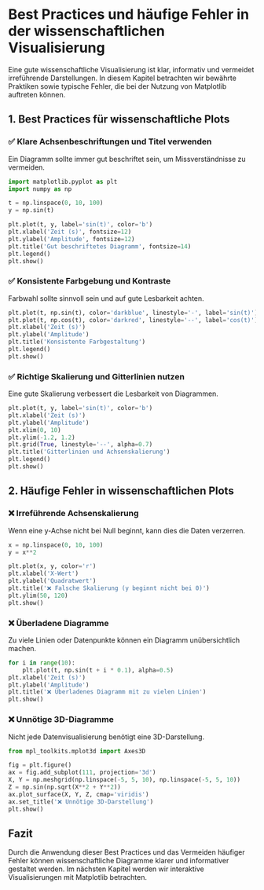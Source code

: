 # Best Practices und häufige Fehler in der wissenschaftlichen Visualisierung

Eine gute wissenschaftliche Visualisierung ist klar, informativ und vermeidet irreführende Darstellungen. In diesem Kapitel betrachten wir bewährte Praktiken sowie typische Fehler, die bei der Nutzung von Matplotlib auftreten können.

## 1. Best Practices für wissenschaftliche Plots
### ✅ Klare Achsenbeschriftungen und Titel verwenden
Ein Diagramm sollte immer gut beschriftet sein, um Missverständnisse zu vermeiden.

```python
import matplotlib.pyplot as plt
import numpy as np

t = np.linspace(0, 10, 100)
y = np.sin(t)

plt.plot(t, y, label='sin(t)', color='b')
plt.xlabel('Zeit (s)', fontsize=12)
plt.ylabel('Amplitude', fontsize=12)
plt.title('Gut beschriftetes Diagramm', fontsize=14)
plt.legend()
plt.show()
```

### ✅ Konsistente Farbgebung und Kontraste
Farbwahl sollte sinnvoll sein und auf gute Lesbarkeit achten.

```python
plt.plot(t, np.sin(t), color='darkblue', linestyle='-', label='sin(t)')
plt.plot(t, np.cos(t), color='darkred', linestyle='--', label='cos(t)')
plt.xlabel('Zeit (s)')
plt.ylabel('Amplitude')
plt.title('Konsistente Farbgestaltung')
plt.legend()
plt.show()
```

### ✅ Richtige Skalierung und Gitterlinien nutzen
Eine gute Skalierung verbessert die Lesbarkeit von Diagrammen.

```python
plt.plot(t, y, label='sin(t)', color='b')
plt.xlabel('Zeit (s)')
plt.ylabel('Amplitude')
plt.xlim(0, 10)
plt.ylim(-1.2, 1.2)
plt.grid(True, linestyle='--', alpha=0.7)
plt.title('Gitterlinien und Achsenskalierung')
plt.legend()
plt.show()
```

## 2. Häufige Fehler in wissenschaftlichen Plots
### ❌ Irreführende Achsenskalierung
Wenn eine y-Achse nicht bei Null beginnt, kann dies die Daten verzerren.

```python
x = np.linspace(0, 10, 100)
y = x**2

plt.plot(x, y, color='r')
plt.xlabel('X-Wert')
plt.ylabel('Quadratwert')
plt.title('❌ Falsche Skalierung (y beginnt nicht bei 0)')
plt.ylim(50, 120)
plt.show()
```

### ❌ Überladene Diagramme
Zu viele Linien oder Datenpunkte können ein Diagramm unübersichtlich machen.

```python
for i in range(10):
    plt.plot(t, np.sin(t + i * 0.1), alpha=0.5)
plt.xlabel('Zeit (s)')
plt.ylabel('Amplitude')
plt.title('❌ Überladenes Diagramm mit zu vielen Linien')
plt.show()
```

### ❌ Unnötige 3D-Diagramme
Nicht jede Datenvisualisierung benötigt eine 3D-Darstellung.

```python
from mpl_toolkits.mplot3d import Axes3D

fig = plt.figure()
ax = fig.add_subplot(111, projection='3d')
X, Y = np.meshgrid(np.linspace(-5, 5, 10), np.linspace(-5, 5, 10))
Z = np.sin(np.sqrt(X**2 + Y**2))
ax.plot_surface(X, Y, Z, cmap='viridis')
ax.set_title('❌ Unnötige 3D-Darstellung')
plt.show()
```

## Fazit
Durch die Anwendung dieser Best Practices und das Vermeiden häufiger Fehler können wissenschaftliche Diagramme klarer und informativer gestaltet werden. Im nächsten Kapitel werden wir interaktive Visualisierungen mit Matplotlib betrachten.
